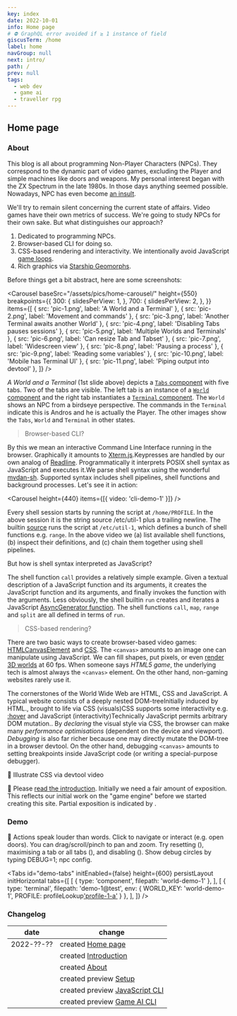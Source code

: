 ```yaml
---
key: index
date: 2022-10-01
info: Home page
# ⛔️ GraphQL error avoided if ≥ 1 instance of field
giscusTerm: /home
label: home
navGroup: null
next: intro/
path: /
prev: null
tags:
  - web dev
  - game ai
  - traveller rpg
---
```



## Home page

### About

This blog is all about programming Non-Player Characters (NPCs).
They correspond to the dynamic part of video games,
excluding the Player and simple machines like doors and weapons.
My personal interest began with the ZX Spectrum in the late 1980s.
In those days anything seemed possible.
Nowadays, NPC has even become [an insult](https://en.wikipedia.org/wiki/NPC_(meme)).

We'll try to remain silent concerning the current state of affairs.
Video games have their own metrics of success.
We're going to study NPCs for their own sake.
But what distinguishes our approach?

1. Dedicated to programming NPCs.
1. Browser-based CLI for doing so.
1. CSS-based rendering and interactivity. <SideNote>We intentionally avoid JavaScript [game loops](https://gamedev.stackexchange.com/a/656).</SideNote>
1. Rich graphics via [Starship Geomorphs](http://travellerrpgblog.blogspot.com/2020/07/starship-geomorphs-20.html "@new-tab").

Before things get a bit abstract, here are some screenshots:


<Carousel
  baseSrc="/assets/pics/home-carousel/"
  height={550}
  breakpoints={{
    300: {
      slidesPerView: 1,
    },
    700: {
      slidesPerView: 2,
    },
  }}
  items={[
    { src: 'pic-1.png', label: 'A World and a Terminal' },
    { src: 'pic-2.png', label: 'Movement and commands' },
    { src: 'pic-3.png', label: 'Another Terminal awaits another World' },
    { src: 'pic-4.png', label: 'Disabling Tabs pauses sessions' },
    { src: 'pic-5.png', label: 'Multiple Worlds and Terminals' },
    { src: 'pic-6.png', label: 'Can resize Tab and Tabset' },
    { src: 'pic-7.png', label: 'Widescreen view' },
    { src: 'pic-8.png', label: 'Pausing a process' },
    { src: 'pic-9.png', label: 'Reading some variables' },
    { src: 'pic-10.png', label: 'Mobile has Terminal UI' },
    { src: 'pic-11.png', label: 'Piping output into devtool' },
  ]}
/>

<!-- Component ~ React Component -->

<aside title="screenshots">

  _A World and a Terminal_ (1st slide above) depicts a [`Tabs` component](https://github.com/rob-myers/the-last-redoubt/blob/master/src/components/page/Tabs.tsx#:~:text=function%20Tabs "@new-tab") with five tabs.
  Two of the tabs are visible.
  The left tab is an instance of a [`World` component](https://github.com/rob-myers/the-last-redoubt/blob/master/src/projects/world/World.jsx#:~:text=export%20default-,function%20World,-(props) "@new-tab") and
  the right tab instantiates a [`Terminal` component](https://github.com/rob-myers/the-last-redoubt/blob/master/src/components/sh/Terminal.tsx#:~:text=function%20Terminal "@new-tab").
  The `World` shows an NPC from a birdseye perspective.
  The commands in the `Terminal` indicate this is Andros and he is actually the Player.
  The other images show the `Tabs`, `World` and `Terminal` in other states.

</aside>

> Browser-based CLI?

By this we mean an interactive Command Line Interface running in the browser.
Graphically it amounts to [Xterm.js](https://github.com/xtermjs/xterm.js#readme).<SideNote>Keypresses are handled by our own analog of [Readline](https://en.wikipedia.org/wiki/GNU_Readline).</SideNote>
Programmatically it interprets POSIX shell syntax as JavaScript and executes it.<SideNote>We parse shell syntax using the wonderful [mvdan-sh](https://www.npmjs.com/package/mvdan-sh).</SideNote>
Supported syntax includes shell pipelines, shell functions and background processes.
Let's see it in action:

<Carousel
  height={440}
  items={[{ video: 'cli-demo-1' }]}
/>

Every shell session starts by running the script at `/home/PROFILE`.
In the above session it is the string <InlineCode>source /etc/util-1</InlineCode> plus a trailing newline.
The builtin [source](https://www.gnu.org/software/bash/manual/html_node/Bash-Builtins.html#index-source) runs the script at `/etc/util-1`,
which defines a bunch of shell functions e.g. `range`.
In the above video we (a) list available shell functions, (b) inspect their definitions, and (c) chain them together using shell pipelines.

<aside title="interpret-js">

But how is shell syntax interpreted as JavaScript?

The shell function `call` provides a relatively simple example.
Given a textual description of a JavaScript function and its arguments, it creates the JavaScript function and its arguments, and finally invokes the function with the arguments.
Less obviously, the shell builtin `run` creates and iterates a JavaScript [AsyncGenerator function](https://developer.mozilla.org/en-US/docs/Web/JavaScript/Reference/Statements/async_function*).
The shell functions `call`, `map`, `range` and `split` are all defined in terms of `run`.

</aside>

> CSS-based rendering?

There are two basic ways to create browser-based video games:
[HTMLCanvasElement](https://developer.mozilla.org/en-US/docs/Web/API/HTMLCanvasElement) and
[CSS](https://developer.mozilla.org/en-US/docs/Web/CSS).
The `<canvas>` amounts to an image one can manipulate using JavaScript.
We can fill shapes, put pixels, or even [render 3D worlds](https://developer.mozilla.org/en-US/docs/Web/API/WebGL_API) at 60 fps.
When someone says _HTML5 game_, the underlying tech is almost always the `<canvas>` element.
On the other hand, non-gaming websites rarely use it.

The cornerstones of the World Wide Web are HTML, CSS and JavaScript.
A typical website consists of a deeply nested DOM-tree<SideNote>Initially induced by HTML.</SideNote>, brought to life via CSS (visuals)<SideNote width={200}>CSS supports some interactivity e.g. [:hover](https://developer.mozilla.org/en-US/docs/Web/CSS/:hover)</SideNote> and JavaScript (interactivity)<SideNote>Technically JavaScript permits arbitrary DOM mutation.</SideNote>.
By _declaring_ the visual style via CSS, the browser can make many _performance optimisations_ (dependent on the device and viewport).
_Debugging_ is also far richer because one may directly mutate the DOM-tree in a browser devtool.
On the other hand, debugging `<canvas>` amounts to setting breakpoints inside JavaScript code (or writing a special-purpose debugger).

<!-- CSS vs HTMLCanvas i.e. in our approach we can use Chrome devtool -->
<!-- Asymmetry of HTML and JavaScript DOM mutation -->
<!-- Analogy with Web vs App -->

🚧 Illustrate CSS via devtool video

🚧 Please [read the introduction](/intro/). Initially we need a fair amount of exposition.
This reflects our initial work on the "game engine" before we started creating this site.
Partial exposition is indicated by <RoadWorksIcon bottom />.


### Demo

🚧 Actions speak louder than words.
Click to navigate or interact (e.g. open doors).
You can drag/scroll/pinch to pan and zoom.
Try resetting (<Icon icon="refresh" small inline />), maximising a tab or all tabs (<Icon icon="expand" small inline />), and disabling (<Icon icon="cross-circle" small inline />).
Show debug circles by typing <InlineCode copy>DEBUG=1; npc config</InlineCode>.

<Tabs
  id="demo-tabs"
  initEnabled={false}
  height={600}
  persistLayout
  initHorizontal
  tabs={[
    [
      { type: 'component', filepath: 'world-demo-1' },
    ],
    [
      { type: 'terminal', filepath: 'demo-1@test', env: { WORLD_KEY: 'world-demo-1', PROFILE: profileLookup['profile-1-a']() } },
    ],
  ]}
/>

### Changelog

| date | change |
| --- | ----------- |
| 2022-??-?? | created [Home page](/) |
|  | created [Introduction](/intro/intro) |
|  | created [About](/about) |
|  | created preview [Setup](/intro/setup) |
|  | created preview [JavaScript CLI](/intro/js-cli) |
|  | created preview [Game AI CLI](/intro/ai-cli) |

<Comments
  id="comments"
  term="/"
/>

